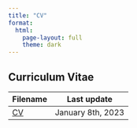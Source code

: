 ```yaml
---
title: "CV"
format:
  html:
    page-layout: full
    theme: dark
---
```


## Curriculum Vitae

| Filename                  | Last update    |
|---------------------------|----------------|
| [CV](files/CV.pdf) | January 8th, 2023 |